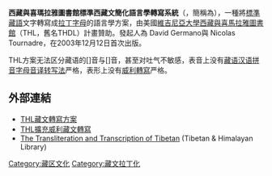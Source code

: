 '''西藏與喜瑪拉雅圖書館標準西藏文簡化語言學轉寫系統'''（{{lang-en|THL Simplified Phonetic Transcription of Standard Tibetan}}，簡稱為{{lang|en|THL Phonetic Transcription}}），一種將[[標準藏語|標準藏語]]文字轉寫成[[拉丁字母|拉丁字母]]的語言學方案，由美國[[維吉尼亞大學|維吉尼亞大學]][[西藏與喜馬拉雅圖書館|西藏與喜馬拉雅圖書館]]（THL，舊名THDL）計畫贊助。發起人為 David Germano與 Nicolas Tournadre，在2003年12月12日首次出版。

THL方案无法区分藏语的[{{IPA|ɛ}}]音与[{{IPA|e}}]音，甚至对吐气不敏感，表音上没有[[藏语汉语拼音字母音译转写法|藏语汉语拼音字母音译转写法]]严格，表形上没有[[威利轉寫|威利轉寫]]严格。

==外部連結==
*[http://www.thlib.org/reference/transliteration/#!essay=/thl/phonetics/s/b1 THL藏文轉寫方案]{{Wayback|url=http://www.thlib.org/reference/transliteration/#!essay=/thl/phonetics/s/b1 |date=20170423181558 }}
* [http://www.thlib.org/reference/transliteration/#essay=/thl/ewts THL擴充威利藏文轉寫]{{Wayback|url=http://www.thlib.org/reference/transliteration/#essay=/thl/ewts |date=20170423181558 }}
* [http://www.thlib.org/reference/transliteration/#wiki=/access/wiki/site/26a34146-33a6-48ce-001e-f16ce7908a6a/tibetan%20transliteration%20and%20transcription.html The Transliteration and Transcription of Tibetan]{{Wayback|url=http://www.thlib.org/reference/transliteration/#wiki=/access/wiki/site/26a34146-33a6-48ce-001e-f16ce7908a6a/tibetan%20transliteration%20and%20transcription.html |date=20170423181558 }} (Tibetan & Himalayan Library)
 
{{Tibetan language}}

[[Category:藏区文化|Category:藏区文化]]
[[Category:藏文拉丁化|Category:藏文拉丁化]]